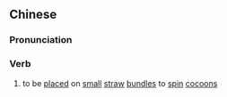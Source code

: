 ==Chinese==
{{zh-forms}}

===Pronunciation===
{{zh-pron
|m=shàngcù
|c=soeng5 cuk1
|mn=xm:siōng-chhok
|cat=v
}}

===Verb===
{{zh-verb}}

# {{lb|zh|of silkworms}} to be [[place]]d on [[small]] [[straw]] [[bundle]]s to [[spin]] [[cocoon]]s